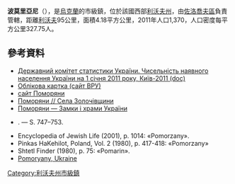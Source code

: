 {{No footnotes|time=2015-09-16T14:48:22+00:00}}
{{coord|49|38|37|N|24|55|57|E|scale:30000|display=title}}

'''波莫里亞尼'''（{{lang-uk|Поморяни}}），是[[烏克蘭|烏克蘭]]的市級鎮，位於該國西部[[利沃夫州|利沃夫州]]，由[[佐洛喬夫區|佐洛喬夫區]]負責管轄，距離[[利沃夫|利沃夫]]95公里，面積4.18平方公里，2011年人口1,370，人口密度每平方公里327.75人。

==參考資料==
*[https://web.archive.org/web/20121010205321/http://stat6.stat.lviv.ua/PXWEB2007/ukr/publ/2011/chnas.zip Державний комітет статистики України. Чисельність наявного населення України на 1 січня 2011 року, Київ-2011 (doc)]
* [http://gska2.rada.gov.ua/pls/z7502/A005?rdat1=05.07.2008&rf7571=19903 Облікова картка (сайт ВРУ)]{{dead link|date=2018年3月 |bot=InternetArchiveBot |fix-attempted=yes }}
* [http://www.pomoriany.at.ua/ сайт Поморяни] {{Wayback|url=http://www.pomoriany.at.ua/ |date=20181115115941 }}
* [https://web.archive.org/web/20140901084324/http://zolochiv.ridne.net/node/66 Поморяни // Села Золочівщини]
* [http://www.castles.com.ua/pom.html Поморяни — Замки і храми України] {{Wayback|url=http://www.castles.com.ua/pom.html |date=20190415213828 }}
* {{SgKP|VIII|747|Pomorzany}}. — S. 747–753. {{ref-pl}}
* Encyclopedia of Jewish Life (2001), p. 1014: «Pomorzany». {{ref-en}}
* Pinkas HaKehilot, Poland, Vol. 2 (1980), p. 417-418: «Pomorzany» {{ref-en}}
* Shtetl Finder (1980), p. 75: «Pomarin». {{ref-en}}
* [https://web.archive.org/web/20120214025327/http://data.jewishgen.org/wconnect/wc.dll?jg~jgsys~shtetm~-1051256 Pomoryany, Ukraine]

{{DEFAULTSORT:Поморяни}}
[[Category:利沃夫州市級鎮|Category:利沃夫州市級鎮]]


{{Lviv-geo-stub}}